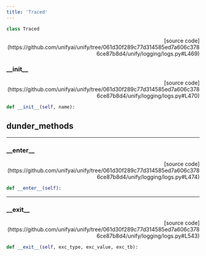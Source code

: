 ```yaml
---
title: 'Traced'
---
```


```python
class Traced
```

<p align="right">[source code](https://github.com/unifyai/unify/tree/061d30f289c77d314585ed7a606c3786ce87b8d4/unify/logging/logs.py#L469)</p>



### \_\_init\_\_

<p align="right">[source code](https://github.com/unifyai/unify/tree/061d30f289c77d314585ed7a606c3786ce87b8d4/unify/logging/logs.py#L470)</p>

```python
def __init__(self, name):
```



## dunder_methods

---

### \_\_enter\_\_

<p align="right">[source code](https://github.com/unifyai/unify/tree/061d30f289c77d314585ed7a606c3786ce87b8d4/unify/logging/logs.py#L474)</p>

```python
def __enter__(self):
```



---

### \_\_exit\_\_

<p align="right">[source code](https://github.com/unifyai/unify/tree/061d30f289c77d314585ed7a606c3786ce87b8d4/unify/logging/logs.py#L543)</p>

```python
def __exit__(self, exc_type, exc_value, exc_tb):
```


